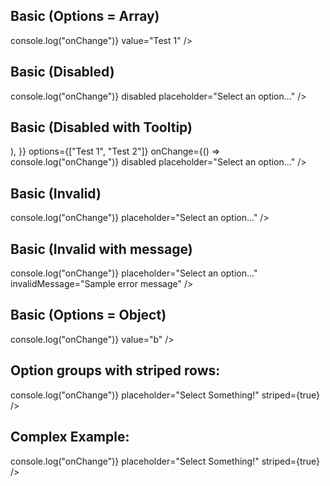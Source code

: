
<Meta title="Inputs/FlySearchSelectV2" component={FlySelect} />

## Basic (Options = Array)

<Canvas>
	<Story name="Options = Array">
		<div style={{ width: "90%", height: "125px" }}>
			<FlySelect
				inputHeight='s'
				options={["Test 1", "Test 2"]}
				onChange={() => console.log("onChange")}
				value="Test 1"
			/>
		</div>
	</Story>
</Canvas>

## Basic (Disabled)

<Canvas>
	<Story name="Disabled">
		<div style={{ width: "90%", height: "125px" }}>
			<FlySelect
				options={["Test 1", "Test 2"]}
				onChange={() => console.log("onChange")}
				disabled
				placeholder="Select an option..."
			/>
		</div>
	</Story>
</Canvas>

## Basic (Disabled with Tooltip)

<Canvas>
	<Story name="Disabled with tooltip">
		<div style={{ width: "90%", height: "125px" }}>
			<FlySelect
				container={{
					element: (
						<Tooltip
							content={"This combobox is disabled"}
							popperOffsetModifier={{ offset: [-55, 10] }}
							showDelay={300}
						/>
					),
				}}
				options={["Test 1", "Test 2"]}
				onChange={() => console.log("onChange")}
				disabled
				placeholder="Select an option..."
			/>
		</div>
	</Story>
</Canvas>

## Basic (Invalid)

<Canvas>
	<Story name="Invalid">
		<div style={{ width: "90%", height: "125px" }}>
			<FlySelect
				invalid
				options={["Test 1", "Test 2"]}
				onChange={() => console.log("onChange")}
				placeholder="Select an option..."
			/>
		</div>
	</Story>
</Canvas>

## Basic (Invalid with message)

<Canvas>
	<Story name="Invalid with message">
		<div style={{ width: "90%", height: "125px" }}>
			<FlySelect
				invalid
				options={["Test 1", "Test 2"]}
				onChange={() => console.log("onChange")}
				placeholder="Select an option..."
				invalidMessage="Sample error message"
			/>
		</div>
	</Story>
</Canvas>

## Basic (Options = Object)

<Canvas>
	<Story name="Options = Object">
		<div style={{ width: "90%", height: "125px" }}>
			<FlySelect
				options={{
					a: "Example A",
					b: "Example B",
				}}
				onChange={() => console.log("onChange")}
				value="b"
			/>
		</div>
	</Story>
</Canvas>

## Option groups with striped rows:

<Canvas>
	<Story name="Striped">
		<div style={{ width: "90%", height: "310px" }}>
			<FlySelect
				optionGroups={{
					active: {
						label: "Active Items",
					},
					inactive: {
						label: "Inactive Items",
					},
				}}
				options={{
					a: {
						label: "Item A",
						optionGroup: "active",
					},
					b: {
						disabled: true,
						label: "Item B",
						optionGroup: "inactive",
						secondaryText: "(deactivated)",
					},
					c: {
						label: "Item C",
						optionGroup: "active",
					},
					d: {
						label: "Item D",
						optionGroup: "active",
					},
					e: {
						label: "Item E",
						optionGroup: "active",
					},
				}}
				onChange={() => console.log("onChange")}
				placeholder="Select Something!"
				striped={true}
			/>
		</div>
	</Story>
</Canvas>

## Complex Example:

<Canvas>
	<Story name="Connect">
		<div style={{ width: "90%", height: "510px" }}>
			<FlySelect
				optionHeight='l'
				optionGroups={{
					active: {
						label: "Active Items",
					},
					inactive: {
						label: "Inactive Items",
					},
				}}
				options={{
					vi6tamon66: {
						label: 'EduardoTest',
						metadata: {
							meta: {
								account: {
									hostId: 'flywheel',
									accountId: 'adamperry',
								},
								remoteSite: {
									id: 'vi6tamon66',
									name: 'EduardoTest',
									description: null,
									default_domain: 'agreeable-paint.flywheelsites.com',
									primary_domain_url: 'agreeable-paint.flywheelsites.com',
									status: 'active',
									password: 'rustic-middle',
									autoupgrade: true,
									protected: true,
									errored_at: null,
									backed_up_at: '2022-06-14T02:20:44.596-05:00',
									created_at: '2022-01-14T09:27:26.675-06:00',
									updated_at: '2022-06-14T02:20:44.596-05:00',
									heartbeat_at: null,
									nightly_backup_at: null,
									site_path: '/org/local-by-flywheel/eduardotest',
									avatars: {
										large_url: '//app.getflywheel.com/assets/images/app/avatars/site-v2.svg',
										thumb_url: '//app.getflywheel.com/assets/images/app/avatars/site-v3.svg',
										table_url: '//app.getflywheel.com/assets/images/app/avatars/site-v2.svg',
										list_url: '//app.getflywheel.com/assets/images/app/avatars/site-v1.svg',
									},
									owner: {
										account_type: 'Organization',
										unique_hash: 'xeynkm5bgt',
										full_name: 'Local by Flywheel',
										initials: 'lo',
										username: 'local-by-flywheel',
										avatar_fallback_color: 'red',
										avatar: {
											large_url:
												'https://flywheel-app-production.s3.amazonaws.com/uploads/organization/6325/1616101334-3-0001-3884/anime_larry_large.png',
											medium_url:
												'https://flywheel-app-production.s3.amazonaws.com/uploads/organization/6325/1616101334-3-0001-3884/anime_larry_medium.png',
											mini_url:
												'https://flywheel-app-production.s3.amazonaws.com/uploads/organization/6325/1616101334-3-0001-3884/anime_larry_mini.png',
										},
									},
									creator: {
										account_type: 'User',
										first_name: 'Austin',
										last_name: 'Wendt',
										full_name: 'Austin Wendt',
										initials: 'aw',
										username: 'austinwendt',
										email: 'austin.wendt@wpengine.com',
										avatar_fallback_color: 'red',
										demos: {
											limit: 1,
											remaining: 1,
											time_limit: 14,
										},
										avatar: {
											large_url:
												'https://flywheel-app-production.s3.amazonaws.com/uploads/user/340058/1617730419-3-0005-3088/Screen_Shot_2018_12_03_at_4.56.54_PM_large.png',
											medium_url:
												'https://flywheel-app-production.s3.amazonaws.com/uploads/user/340058/1617730419-3-0005-3088/Screen_Shot_2018_12_03_at_4.56.54_PM_medium.png',
											mini_url:
												'https://flywheel-app-production.s3.amazonaws.com/uploads/user/340058/1617730419-3-0005-3088/Screen_Shot_2018_12_03_at_4.56.54_PM_mini.png',
										},
									},
									domains: [],
									can_push: true,
									subscription: {
										id: 'kemt8u16',
										name: "Local's sites",
										kind: 'bulk',
										status: 'paid',
										type: 'HostingSubscription',
										cancelled_at: null,
										expires_at: null,
										created_at: '2019-08-19T14:10:54.886-05:00',
										updated_at: '2022-01-14T09:27:27.294-06:00',
										bulk: true,
										demo: false,
										plan_full: false,
										site_count: 4,
										site_max: 10,
										owner: {
											account_type: 'Organization',
											unique_hash: 'xeynkm5bgt',
											full_name: 'Local by Flywheel',
											initials: 'lo',
											username: 'local-by-flywheel',
											avatar_fallback_color: 'red',
											avatar: {
												large_url:
													'https://flywheel-app-production.s3.amazonaws.com/uploads/organization/6325/1616101334-3-0001-3884/anime_larry_large.png',
												medium_url:
													'https://flywheel-app-production.s3.amazonaws.com/uploads/organization/6325/1616101334-3-0001-3884/anime_larry_medium.png',
												mini_url:
													'https://flywheel-app-production.s3.amazonaws.com/uploads/organization/6325/1616101334-3-0001-3884/anime_larry_mini.png',
											},
										},
									},
									server: {
										php_version: '7.4',
										chef_version_id: null,
									},
									maintenance_mode: false,
									staging_enabled: false,
									can_enable_staging: true,
									wordpress: {
										version: '6.0',
										db_prefix: 'wp_2lq2joeru2_',
										multisite: false,
										multisite_subdomains: false,
										multisite_path: null,
										multisite_site_id: null,
										multisite_blog_id: null,
									},
								},
							},
							hostName: 'Flywheel',
						},
						icon: {
							key: null,
							ref: null,
							props: {
								style: {
									height: 'auto',
								},
							},
							_owner: null,
							_store: {},
						},
						optionGroup: 'connected',
						disabled: true,
						secondaryText: 'EduardoTest',
					},
					f9tl99u20j: {
						label: 'gameovertest',
						metadata: {
							meta: {
								account: {
									hostId: 'flywheel',
									accountId: 'adamperry',
								},
								remoteSite: {
									id: 'f9tl99u20j',
									name: 'gameovertest',
									description: null,
									default_domain: 'gameovertest.flywheelsites.com',
									primary_domain_url: 'gameovertest.flywheelsites.com',
									status: 'active',
									password: 'first-sea',
									autoupgrade: true,
									protected: true,
									errored_at: null,
									backed_up_at: '2022-06-13T23:25:14.153-05:00',
									created_at: '2020-02-04T13:16:02.432-06:00',
									updated_at: '2022-06-13T23:25:14.153-05:00',
									heartbeat_at: null,
									nightly_backup_at: null,
									site_path: '/org/wpe-mothership/gameovertest',
									avatars: {
										large_url: '//app.getflywheel.com/assets/images/app/avatars/site-v2.svg',
										thumb_url: '//app.getflywheel.com/assets/images/app/avatars/site-v2.svg',
										table_url: '//app.getflywheel.com/assets/images/app/avatars/site-v1.svg',
										list_url: '//app.getflywheel.com/assets/images/app/avatars/site-v1.svg',
									},
									owner: {
										account_type: 'Organization',
										unique_hash: 'yevp4k3bv9',
										full_name: 'WPE Mothership',
										initials: 'wp',
										username: 'wpe-mothership',
										avatar_fallback_color: 'purple',
										avatar: {
											large_url:
												'https://flywheel-app-production.s3.amazonaws.com/uploads/organization/7712/1580752496-4-0001-7093/_Users_benjamin_Desktop_aliens.html_large.png',
											medium_url:
												'https://flywheel-app-production.s3.amazonaws.com/uploads/organization/7712/1580752496-4-0001-7093/_Users_benjamin_Desktop_aliens.html_medium.png',
											mini_url:
												'https://flywheel-app-production.s3.amazonaws.com/uploads/organization/7712/1580752496-4-0001-7093/_Users_benjamin_Desktop_aliens.html_mini.png',
										},
									},
									creator: {
										account_type: 'User',
										first_name: 'Thomas',
										last_name: 'Kelley',
										full_name: 'Thomas Kelley',
										initials: 'tk',
										username: 'tkelley77',
										email: 'tom.kelley@wpengine.com',
										avatar_fallback_color: 'pink',
										demos: {
											limit: 1,
											remaining: 1,
											time_limit: 14,
										},
										avatar: {
											large_url: '//app.getflywheel.com/assets/images/app/avatars/user-spacer.png',
											medium_url: '//app.getflywheel.com/assets/images/app/avatars/user-spacer.png',
											mini_url: '//app.getflywheel.com/assets/images/app/avatars/user-spacer.png',
										},
									},
									domains: [],
									can_push: true,
									subscription: {
										id: '47ey4yj7',
										name: 'WPE Bulk Plan Sandbox',
										kind: 'bulk',
										status: 'paid',
										type: 'HostingSubscription',
										cancelled_at: null,
										expires_at: null,
										created_at: '2020-02-03T12:19:36.750-06:00',
										updated_at: '2022-02-03T03:25:39.389-06:00',
										bulk: true,
										demo: false,
										plan_full: false,
										site_count: 4,
										site_max: 10,
										owner: {
											account_type: 'Organization',
											unique_hash: 'yevp4k3bv9',
											full_name: 'WPE Mothership',
											initials: 'wp',
											username: 'wpe-mothership',
											avatar_fallback_color: 'purple',
											avatar: {
												large_url:
													'https://flywheel-app-production.s3.amazonaws.com/uploads/organization/7712/1580752496-4-0001-7093/_Users_benjamin_Desktop_aliens.html_large.png',
												medium_url:
													'https://flywheel-app-production.s3.amazonaws.com/uploads/organization/7712/1580752496-4-0001-7093/_Users_benjamin_Desktop_aliens.html_medium.png',
												mini_url:
													'https://flywheel-app-production.s3.amazonaws.com/uploads/organization/7712/1580752496-4-0001-7093/_Users_benjamin_Desktop_aliens.html_mini.png',
											},
										},
									},
									server: {
										php_version: '7.4',
										chef_version_id: null,
									},
									maintenance_mode: false,
									staging_enabled: false,
									can_enable_staging: true,
									wordpress: {
										version: '5.9.3',
										db_prefix: 'wp_x929k1ii0s_',
										multisite: false,
										multisite_subdomains: false,
										multisite_path: null,
										multisite_site_id: null,
										multisite_blog_id: null,
									},
								},
							},
							hostName: 'Flywheel',
						},
						icon: 'https://app.getflywheel.com/assets/images/app/avatars/site-v2.svg',
						optionGroup: undefined,
						disabled: false,
					},
					xvvkshuge5: {
						label: 'Hot Thoughts',
						metadata: {
							meta: {
								account: {
									hostId: 'flywheel',
									accountId: 'adamperry',
								},
								remoteSite: {
									id: 'xvvkshuge5',
									name: 'Hot Thoughts',
									description: null,
									default_domain: 'localdocs.flywheelsites.com',
									primary_domain_url: 'ht.localforwp.com',
									status: 'active',
									password: 'square-discussion',
									autoupgrade: true,
									protected: false,
									errored_at: null,
									backed_up_at: '2022-06-13T22:51:00.284-05:00',
									created_at: '2019-08-19T14:11:21.651-05:00',
									updated_at: '2022-06-13T22:51:00.284-05:00',
									heartbeat_at: null,
									nightly_backup_at: null,
									site_path: '/org/local-by-flywheel/hot-thoughts',
									avatars: {
										large_url: '//app.getflywheel.com/assets/images/app/avatars/site-v3.svg',
										thumb_url: '//app.getflywheel.com/assets/images/app/avatars/site-v2.svg',
										table_url: '//app.getflywheel.com/assets/images/app/avatars/site-v2.svg',
										list_url: '//app.getflywheel.com/assets/images/app/avatars/site-v1.svg',
									},
									owner: {
										account_type: 'Organization',
										unique_hash: 'xeynkm5bgt',
										full_name: 'Local by Flywheel',
										initials: 'lo',
										username: 'local-by-flywheel',
										avatar_fallback_color: 'red',
										avatar: {
											large_url:
												'https://flywheel-app-production.s3.amazonaws.com/uploads/organization/6325/1616101334-3-0001-3884/anime_larry_large.png',
											medium_url:
												'https://flywheel-app-production.s3.amazonaws.com/uploads/organization/6325/1616101334-3-0001-3884/anime_larry_medium.png',
											mini_url:
												'https://flywheel-app-production.s3.amazonaws.com/uploads/organization/6325/1616101334-3-0001-3884/anime_larry_mini.png',
										},
									},
									creator: {
										account_type: 'User',
										first_name: 'Jack',
										last_name: 'Sellwood',
										full_name: 'Jack Sellwood',
										initials: 'js',
										username: 'flyjack',
										email: 'jack.sellwood@getflywheel.com',
										avatar_fallback_color: 'pink',
										demos: {
											limit: 2,
											remaining: 2,
											time_limit: 14,
										},
										avatar: {
											large_url:
												'https://flywheel-app-production.s3.amazonaws.com/uploads/user/131436/1548879918-4-0003-9502/Wedge_Tech_0021_large.jpg',
											medium_url:
												'https://flywheel-app-production.s3.amazonaws.com/uploads/user/131436/1548879918-4-0003-9502/Wedge_Tech_0021_medium.jpg',
											mini_url:
												'https://flywheel-app-production.s3.amazonaws.com/uploads/user/131436/1548879918-4-0003-9502/Wedge_Tech_0021_mini.jpg',
										},
									},
									domains: [
										{
											url: 'ht.localforwp.com',
											primary: true,
											secondary: false,
											updated_at: '2022-06-07T14:52:13.137-05:00',
											created_at: '2019-08-22T13:35:23.812-05:00',
										},
									],
									can_push: true,
									subscription: {
										id: 'kemt8u16',
										name: "Local's sites",
										kind: 'bulk',
										status: 'paid',
										type: 'HostingSubscription',
										cancelled_at: null,
										expires_at: null,
										created_at: '2019-08-19T14:10:54.886-05:00',
										updated_at: '2022-01-14T09:27:27.294-06:00',
										bulk: true,
										demo: false,
										plan_full: false,
										site_count: 4,
										site_max: 10,
										owner: {
											account_type: 'Organization',
											unique_hash: 'xeynkm5bgt',
											full_name: 'Local by Flywheel',
											initials: 'lo',
											username: 'local-by-flywheel',
											avatar_fallback_color: 'red',
											avatar: {
												large_url:
													'https://flywheel-app-production.s3.amazonaws.com/uploads/organization/6325/1616101334-3-0001-3884/anime_larry_large.png',
												medium_url:
													'https://flywheel-app-production.s3.amazonaws.com/uploads/organization/6325/1616101334-3-0001-3884/anime_larry_medium.png',
												mini_url:
													'https://flywheel-app-production.s3.amazonaws.com/uploads/organization/6325/1616101334-3-0001-3884/anime_larry_mini.png',
											},
										},
									},
									server: {
										php_version: '7.4',
										chef_version_id: null,
									},
									maintenance_mode: false,
									staging_enabled: true,
									can_enable_staging: true,
									wordpress: {
										version: '5.9.3',
										db_prefix: 'wp_5ejlbm2svk_',
										multisite: false,
										multisite_subdomains: false,
										multisite_path: null,
										multisite_site_id: null,
										multisite_blog_id: null,
									},
								},
							},
							hostName: 'Flywheel',
						},
						icon: 'https://app.getflywheel.com/assets/images/app/avatars/site-v3.svg',
						optionGroup: undefined,
						disabled: false,
					},
					eb4048qhg3: {
						label: "Let's Learn Local",
						metadata: {
							meta: {
								account: {
									hostId: 'flywheel',
									accountId: 'adamperry',
								},
								remoteSite: {
									id: 'eb4048qhg3',
									name: "Let's Learn Local",
									description: null,
									default_domain: 'agreeable-frogs.flywheelsites.com',
									primary_domain_url: 'agreeable-frogs.flywheelsites.com',
									status: 'active',
									password: 'wholesale-smell',
									autoupgrade: true,
									protected: true,
									errored_at: null,
									backed_up_at: '2022-06-14T03:00:17.923-05:00',
									created_at: '2022-01-19T11:30:10.399-06:00',
									updated_at: '2022-06-14T03:00:17.923-05:00',
									heartbeat_at: null,
									nightly_backup_at: null,
									site_path: '/org/local-by-flywheel/let-s-learn-local-1',
									avatars: {
										large_url: '//app.getflywheel.com/assets/images/app/avatars/site-v2.svg',
										thumb_url: '//app.getflywheel.com/assets/images/app/avatars/site-v3.svg',
										table_url: '//app.getflywheel.com/assets/images/app/avatars/site-v1.svg',
										list_url: '//app.getflywheel.com/assets/images/app/avatars/site-v3.svg',
									},
									owner: {
										account_type: 'Organization',
										unique_hash: 'xeynkm5bgt',
										full_name: 'Local by Flywheel',
										initials: 'lo',
										username: 'local-by-flywheel',
										avatar_fallback_color: 'red',
										avatar: {
											large_url:
												'https://flywheel-app-production.s3.amazonaws.com/uploads/organization/6325/1616101334-3-0001-3884/anime_larry_large.png',
											medium_url:
												'https://flywheel-app-production.s3.amazonaws.com/uploads/organization/6325/1616101334-3-0001-3884/anime_larry_medium.png',
											mini_url:
												'https://flywheel-app-production.s3.amazonaws.com/uploads/organization/6325/1616101334-3-0001-3884/anime_larry_mini.png',
										},
									},
									creator: {
										account_type: 'User',
										first_name: 'Benjamin',
										last_name: 'Turner',
										full_name: 'Benjamin Turner',
										initials: 'bt',
										username: 'benturner',
										email: 'ben.turner@getflywheel.com',
										avatar_fallback_color: 'yellow',
										demos: {
											limit: 10,
											remaining: 10,
											time_limit: 7,
										},
										avatar: {
											large_url:
												'https://secure.gravatar.com/avatar/08c3b91b5ed12ed56b2d64cee8c3105e?rating=pg&size=126&default=blank',
											medium_url:
												'https://secure.gravatar.com/avatar/08c3b91b5ed12ed56b2d64cee8c3105e?rating=pg&size=60&default=blank',
											mini_url:
												'https://secure.gravatar.com/avatar/08c3b91b5ed12ed56b2d64cee8c3105e?rating=pg&size=35&default=blank',
										},
									},
									domains: [],
									can_push: true,
									subscription: {
										id: 'pqxortrl',
										name: 'Local on FCP',
										kind: 'single',
										status: 'paid',
										type: 'HostingSubscription',
										cancelled_at: null,
										expires_at: null,
										created_at: '2019-07-09T16:40:31.161-05:00',
										updated_at: '2022-01-19T11:30:11.138-06:00',
										bulk: false,
										demo: false,
										plan_full: true,
										site_count: 1,
										site_max: 1,
										owner: {
											account_type: 'Organization',
											unique_hash: 'xeynkm5bgt',
											full_name: 'Local by Flywheel',
											initials: 'lo',
											username: 'local-by-flywheel',
											avatar_fallback_color: 'red',
											avatar: {
												large_url:
													'https://flywheel-app-production.s3.amazonaws.com/uploads/organization/6325/1616101334-3-0001-3884/anime_larry_large.png',
												medium_url:
													'https://flywheel-app-production.s3.amazonaws.com/uploads/organization/6325/1616101334-3-0001-3884/anime_larry_medium.png',
												mini_url:
													'https://flywheel-app-production.s3.amazonaws.com/uploads/organization/6325/1616101334-3-0001-3884/anime_larry_mini.png',
											},
										},
									},
									server: {
										php_version: '7.4',
										chef_version_id: null,
									},
									maintenance_mode: false,
									staging_enabled: false,
									can_enable_staging: true,
									wordpress: {
										version: '5.9.3',
										db_prefix: 'wp_u9xrucha89_',
										multisite: false,
										multisite_subdomains: false,
										multisite_path: null,
										multisite_site_id: null,
										multisite_blog_id: null,
									},
								},
							},
							hostName: 'Flywheel',
						},
						icon: 'https://app.getflywheel.com/assets/images/app/avatars/site-v2.svg',
						optionGroup: undefined,
						disabled: false,
					},
					xljat07he5: {
						label: 'Local by WPE',
						metadata: {
							meta: {
								account: {
									hostId: 'flywheel',
									accountId: 'adamperry',
								},
								remoteSite: {
									id: 'xljat07he5',
									name: 'Local by WPE',
									description: null,
									default_domain: 'holistic-meadow.flywheelsites.com',
									primary_domain_url: 'localwp.com',
									status: 'active',
									password: 'unwritten-country',
									autoupgrade: true,
									protected: false,
									errored_at: null,
									backed_up_at: '2022-06-14T02:38:32.819-05:00',
									created_at: '2021-08-13T15:45:26.448-05:00',
									updated_at: '2022-06-14T02:38:32.819-05:00',
									heartbeat_at: null,
									nightly_backup_at: null,
									site_path: '/org/team-flywheel/local-by-wpe',
									avatars: {
										large_url: '//app.getflywheel.com/assets/images/app/avatars/site-v1.svg',
										thumb_url: '//app.getflywheel.com/assets/images/app/avatars/site-v2.svg',
										table_url: '//app.getflywheel.com/assets/images/app/avatars/site-v1.svg',
										list_url: '//app.getflywheel.com/assets/images/app/avatars/site-v2.svg',
									},
									owner: {
										account_type: 'Organization',
										unique_hash: 'pc3dxp0quu',
										full_name: 'Team Flywheel',
										initials: 'te',
										username: 'team-flywheel',
										avatar_fallback_color: 'pink',
										avatar: {
											large_url:
												'https://flywheel-app-production.s3.amazonaws.com/uploads/organization/197/1579883017-4-0001-0746/flywheel_logo_mark_blue_large.jpg',
											medium_url:
												'https://flywheel-app-production.s3.amazonaws.com/uploads/organization/197/1579883017-4-0001-0746/flywheel_logo_mark_blue_medium.jpg',
											mini_url:
												'https://flywheel-app-production.s3.amazonaws.com/uploads/organization/197/1579883017-4-0001-0746/flywheel_logo_mark_blue_mini.jpg',
										},
									},
									creator: {
										account_type: 'User',
										first_name: 'Tyler',
										last_name: 'Stokes',
										full_name: 'Tyler Stokes',
										initials: 'ts',
										username: 'tstokes',
										email: 'tyler.stokes@getflywheel.com',
										avatar_fallback_color: 'red',
										demos: {
											limit: 50,
											remaining: 50,
											time_limit: 30,
										},
										avatar: {
											large_url:
												'https://flywheel-app-production.s3.amazonaws.com/uploads/user/103782/1531927615-4-0002-8025/About_Page_Tyler_Stokes_5853_large.jpg',
											medium_url:
												'https://flywheel-app-production.s3.amazonaws.com/uploads/user/103782/1531927615-4-0002-8025/About_Page_Tyler_Stokes_5853_medium.jpg',
											mini_url:
												'https://flywheel-app-production.s3.amazonaws.com/uploads/user/103782/1531927615-4-0002-8025/About_Page_Tyler_Stokes_5853_mini.jpg',
										},
									},
									domains: [
										{
											url: 'localbyflywheel.com',
											primary: false,
											secondary: false,
											updated_at: '2022-06-11T22:22:18.338-05:00',
											created_at: '2021-08-27T11:46:57.086-05:00',
										},
										{
											url: 'local.getflywheel.com',
											primary: false,
											secondary: false,
											updated_at: '2022-06-11T22:22:18.376-05:00',
											created_at: '2021-08-27T11:47:39.863-05:00',
										},
										{
											url: 'locallaboratory.io',
											primary: false,
											secondary: false,
											updated_at: '2022-06-11T22:22:18.561-05:00',
											created_at: '2021-08-27T11:48:14.098-05:00',
										},
										{
											url: 'localwp.com',
											primary: true,
											secondary: false,
											updated_at: '2022-06-11T22:22:18.421-05:00',
											created_at: '2021-08-27T11:49:47.984-05:00',
										},
										{
											url: 'pressmatic.io',
											primary: false,
											secondary: false,
											updated_at: '2022-06-11T22:22:18.430-05:00',
											created_at: '2021-08-27T11:49:15.031-05:00',
										},
										{
											url: 'www.localbyflywheel.com',
											primary: false,
											secondary: false,
											updated_at: '2022-06-11T22:22:18.557-05:00',
											created_at: '2021-08-27T11:47:06.588-05:00',
										},
										{
											url: 'www.locallaboratory.io',
											primary: false,
											secondary: false,
											updated_at: '2022-06-11T22:22:18.470-05:00',
											created_at: '2021-08-27T11:48:23.534-05:00',
										},
										{
											url: 'www.localwp.com',
											primary: false,
											secondary: false,
											updated_at: '2022-06-11T22:22:18.504-05:00',
											created_at: '2021-08-27T11:49:56.822-05:00',
										},
										{
											url: 'www.pressmatic.io',
											primary: false,
											secondary: false,
											updated_at: '2022-06-11T22:22:18.386-05:00',
											created_at: '2021-08-27T11:49:32.333-05:00',
										},
									],
									can_push: true,
									subscription: {
										id: 'jjys8k42',
										name: 'Test LocalWP',
										kind: 'single',
										status: 'paid',
										type: 'HostingSubscription',
										cancelled_at: null,
										expires_at: null,
										created_at: '2021-08-13T15:45:26.541-05:00',
										updated_at: '2021-08-16T10:05:31.793-05:00',
										bulk: false,
										demo: false,
										plan_full: true,
										site_count: 1,
										site_max: 1,
										owner: {
											account_type: 'Organization',
											unique_hash: 'pc3dxp0quu',
											full_name: 'Team Flywheel',
											initials: 'te',
											username: 'team-flywheel',
											avatar_fallback_color: 'pink',
											avatar: {
												large_url:
													'https://flywheel-app-production.s3.amazonaws.com/uploads/organization/197/1579883017-4-0001-0746/flywheel_logo_mark_blue_large.jpg',
												medium_url:
													'https://flywheel-app-production.s3.amazonaws.com/uploads/organization/197/1579883017-4-0001-0746/flywheel_logo_mark_blue_medium.jpg',
												mini_url:
													'https://flywheel-app-production.s3.amazonaws.com/uploads/organization/197/1579883017-4-0001-0746/flywheel_logo_mark_blue_mini.jpg',
											},
										},
									},
									server: {
										php_version: '7.4',
										chef_version_id: null,
									},
									maintenance_mode: false,
									staging_enabled: true,
									can_enable_staging: true,
									wordpress: {
										version: '5.9.3',
										db_prefix: 'wp_',
										multisite: false,
										multisite_subdomains: false,
										multisite_path: null,
										multisite_site_id: null,
										multisite_blog_id: null,
									},
								},
							},
							hostName: 'Flywheel',
						},
						icon: 'https://app.getflywheel.com/assets/images/app/avatars/site-v1.svg',
						optionGroup: undefined,
						disabled: false,
					},
					'9tk3oojmil': {
						label: 'Product Roadmaps',
						metadata: {
							meta: {
								account: {
									hostId: 'flywheel',
									accountId: 'adamperry',
								},
								remoteSite: {
									id: '9tk3oojmil',
									name: 'Product Roadmaps',
									description: null,
									default_domain: 'alluring-racket.flywheelsites.com',
									primary_domain_url: 'flyshipit.com',
									status: 'active',
									password: 'famous-switch',
									autoupgrade: true,
									protected: false,
									errored_at: null,
									backed_up_at: '2022-06-13T21:41:30.002-05:00',
									created_at: '2019-12-03T16:46:42.847-06:00',
									updated_at: '2022-06-13T21:41:30.002-05:00',
									heartbeat_at: null,
									nightly_backup_at: null,
									site_path: '/org/local-by-flywheel/product-roadmaps',
									avatars: {
										large_url: '//app.getflywheel.com/assets/images/app/avatars/site-v1.svg',
										thumb_url: '//app.getflywheel.com/assets/images/app/avatars/site-v2.svg',
										table_url: '//app.getflywheel.com/assets/images/app/avatars/site-v3.svg',
										list_url: '//app.getflywheel.com/assets/images/app/avatars/site-v3.svg',
									},
									owner: {
										account_type: 'Organization',
										unique_hash: 'xeynkm5bgt',
										full_name: 'Local by Flywheel',
										initials: 'lo',
										username: 'local-by-flywheel',
										avatar_fallback_color: 'red',
										avatar: {
											large_url:
												'https://flywheel-app-production.s3.amazonaws.com/uploads/organization/6325/1616101334-3-0001-3884/anime_larry_large.png',
											medium_url:
												'https://flywheel-app-production.s3.amazonaws.com/uploads/organization/6325/1616101334-3-0001-3884/anime_larry_medium.png',
											mini_url:
												'https://flywheel-app-production.s3.amazonaws.com/uploads/organization/6325/1616101334-3-0001-3884/anime_larry_mini.png',
										},
									},
									creator: {
										account_type: 'User',
										first_name: 'Jack',
										last_name: 'Sellwood',
										full_name: 'Jack Sellwood',
										initials: 'js',
										username: 'flyjack',
										email: 'jack.sellwood@getflywheel.com',
										avatar_fallback_color: 'pink',
										demos: {
											limit: 2,
											remaining: 2,
											time_limit: 14,
										},
										avatar: {
											large_url:
												'https://flywheel-app-production.s3.amazonaws.com/uploads/user/131436/1548879918-4-0003-9502/Wedge_Tech_0021_large.jpg',
											medium_url:
												'https://flywheel-app-production.s3.amazonaws.com/uploads/user/131436/1548879918-4-0003-9502/Wedge_Tech_0021_medium.jpg',
											mini_url:
												'https://flywheel-app-production.s3.amazonaws.com/uploads/user/131436/1548879918-4-0003-9502/Wedge_Tech_0021_mini.jpg',
										},
									},
									domains: [
										{
											url: 'flyshipit.com',
											primary: true,
											secondary: false,
											updated_at: '2021-12-15T09:50:18.991-06:00',
											created_at: '2020-01-20T20:00:41.033-06:00',
										},
										{
											url: 'www.flyshipit.com',
											primary: false,
											secondary: false,
											updated_at: '2021-12-15T09:50:19.125-06:00',
											created_at: '2020-01-20T20:00:41.062-06:00',
										},
									],
									can_push: true,
									subscription: {
										id: 'kemt8u16',
										name: "Local's sites",
										kind: 'bulk',
										status: 'paid',
										type: 'HostingSubscription',
										cancelled_at: null,
										expires_at: null,
										created_at: '2019-08-19T14:10:54.886-05:00',
										updated_at: '2022-01-14T09:27:27.294-06:00',
										bulk: true,
										demo: false,
										plan_full: false,
										site_count: 4,
										site_max: 10,
										owner: {
											account_type: 'Organization',
											unique_hash: 'xeynkm5bgt',
											full_name: 'Local by Flywheel',
											initials: 'lo',
											username: 'local-by-flywheel',
											avatar_fallback_color: 'red',
											avatar: {
												large_url:
													'https://flywheel-app-production.s3.amazonaws.com/uploads/organization/6325/1616101334-3-0001-3884/anime_larry_large.png',
												medium_url:
													'https://flywheel-app-production.s3.amazonaws.com/uploads/organization/6325/1616101334-3-0001-3884/anime_larry_medium.png',
												mini_url:
													'https://flywheel-app-production.s3.amazonaws.com/uploads/organization/6325/1616101334-3-0001-3884/anime_larry_mini.png',
											},
										},
									},
									server: {
										php_version: '7.4',
										chef_version_id: null,
									},
									maintenance_mode: false,
									staging_enabled: false,
									can_enable_staging: true,
									wordpress: {
										version: '5.9.3',
										db_prefix: 'wp_8uamv6ukll_',
										multisite: false,
										multisite_subdomains: false,
										multisite_path: null,
										multisite_site_id: null,
										multisite_blog_id: null,
									},
								},
							},
							hostName: 'Flywheel',
						},
						icon: 'https://app.getflywheel.com/assets/images/app/avatars/site-v1.svg',
						optionGroup: undefined,
						disabled: false,
					},
					'47b1364yva': {
						label: 'Spacemind 5000',
						metadata: {
							meta: {
								account: {
									hostId: 'flywheel',
									accountId: 'adamperry',
								},
								remoteSite: {
									id: '47b1364yva',
									name: 'Spacemind 5000',
									description: null,
									default_domain: 'elite-band.flywheelsites.com',
									primary_domain_url: 'elite-band.flywheelsites.com',
									status: 'active',
									password: 'joyful-pigeon',
									autoupgrade: true,
									protected: true,
									errored_at: null,
									backed_up_at: '2022-06-14T02:37:56.468-05:00',
									created_at: '2022-01-26T12:18:27.572-06:00',
									updated_at: '2022-06-14T02:37:56.468-05:00',
									heartbeat_at: null,
									nightly_backup_at: null,
									site_path: '/org/wpe-mothership/spacemind-5000',
									avatars: {
										large_url:
											'https://flywheel-app-production.s3.amazonaws.com/uploads/site/657948/1643221998-57-0001-1961/expanded_brain_large.jpeg',
										thumb_url:
											'https://flywheel-app-production.s3.amazonaws.com/uploads/site/657948/1643221998-57-0001-1961/expanded_brain_thumb.jpeg',
										table_url:
											'https://flywheel-app-production.s3.amazonaws.com/uploads/site/657948/1643221998-57-0001-1961/expanded_brain_table.jpeg',
										list_url:
											'https://flywheel-app-production.s3.amazonaws.com/uploads/site/657948/1643221998-57-0001-1961/expanded_brain_list.jpeg',
									},
									owner: {
										account_type: 'Organization',
										unique_hash: 'yevp4k3bv9',
										full_name: 'WPE Mothership',
										initials: 'wp',
										username: 'wpe-mothership',
										avatar_fallback_color: 'purple',
										avatar: {
											large_url:
												'https://flywheel-app-production.s3.amazonaws.com/uploads/organization/7712/1580752496-4-0001-7093/_Users_benjamin_Desktop_aliens.html_large.png',
											medium_url:
												'https://flywheel-app-production.s3.amazonaws.com/uploads/organization/7712/1580752496-4-0001-7093/_Users_benjamin_Desktop_aliens.html_medium.png',
											mini_url:
												'https://flywheel-app-production.s3.amazonaws.com/uploads/organization/7712/1580752496-4-0001-7093/_Users_benjamin_Desktop_aliens.html_mini.png',
										},
									},
									creator: {
										account_type: 'User',
										first_name: 'Benjamin',
										last_name: 'Turner',
										full_name: 'Benjamin Turner',
										initials: 'bt',
										username: 'benturner',
										email: 'ben.turner@getflywheel.com',
										avatar_fallback_color: 'yellow',
										demos: {
											limit: 10,
											remaining: 10,
											time_limit: 7,
										},
										avatar: {
											large_url:
												'https://secure.gravatar.com/avatar/08c3b91b5ed12ed56b2d64cee8c3105e?rating=pg&size=126&default=blank',
											medium_url:
												'https://secure.gravatar.com/avatar/08c3b91b5ed12ed56b2d64cee8c3105e?rating=pg&size=60&default=blank',
											mini_url:
												'https://secure.gravatar.com/avatar/08c3b91b5ed12ed56b2d64cee8c3105e?rating=pg&size=35&default=blank',
										},
									},
									domains: [],
									can_push: true,
									subscription: {
										id: '47ey4yj7',
										name: 'WPE Bulk Plan Sandbox',
										kind: 'bulk',
										status: 'paid',
										type: 'HostingSubscription',
										cancelled_at: null,
										expires_at: null,
										created_at: '2020-02-03T12:19:36.750-06:00',
										updated_at: '2022-02-03T03:25:39.389-06:00',
										bulk: true,
										demo: false,
										plan_full: false,
										site_count: 4,
										site_max: 10,
										owner: {
											account_type: 'Organization',
											unique_hash: 'yevp4k3bv9',
											full_name: 'WPE Mothership',
											initials: 'wp',
											username: 'wpe-mothership',
											avatar_fallback_color: 'purple',
											avatar: {
												large_url:
													'https://flywheel-app-production.s3.amazonaws.com/uploads/organization/7712/1580752496-4-0001-7093/_Users_benjamin_Desktop_aliens.html_large.png',
												medium_url:
													'https://flywheel-app-production.s3.amazonaws.com/uploads/organization/7712/1580752496-4-0001-7093/_Users_benjamin_Desktop_aliens.html_medium.png',
												mini_url:
													'https://flywheel-app-production.s3.amazonaws.com/uploads/organization/7712/1580752496-4-0001-7093/_Users_benjamin_Desktop_aliens.html_mini.png',
											},
										},
									},
									server: {
										php_version: '7.4',
										chef_version_id: null,
									},
									maintenance_mode: false,
									staging_enabled: false,
									can_enable_staging: true,
									wordpress: {
										version: '5.9.3',
										db_prefix: 'wp_5akxbcy89o_',
										multisite: false,
										multisite_subdomains: false,
										multisite_path: null,
										multisite_site_id: null,
										multisite_blog_id: null,
									},
								},
							},
							hostName: 'Flywheel',
						},
						icon: 'https:flywheel-app-production.s3.amazonaws.com/uploads/site/657948/1643221998-57-0001-1961/expanded_brain_large.jpeg',
						optionGroup: undefined,
						disabled: false,
					},
					'8eht8gi4t8': {
						label: 'Star Map',
						metadata: {
							meta: {
								account: {
									hostId: 'flywheel',
									accountId: 'adamperry',
								},
								remoteSite: {
									id: '8eht8gi4t8',
									name: 'Star Map',
									description: null,
									default_domain: 'seemly-branch.flywheelsites.com',
									primary_domain_url: 'seemly-branch.flywheelsites.com',
									status: 'active',
									password: 'typical-fiction',
									autoupgrade: true,
									protected: true,
									errored_at: null,
									backed_up_at: '2022-06-13T23:24:37.853-05:00',
									created_at: '2020-02-03T12:49:33.071-06:00',
									updated_at: '2022-06-13T23:24:37.853-05:00',
									heartbeat_at: null,
									nightly_backup_at: null,
									site_path: '/org/wpe-mothership/star-map',
									avatars: {
										large_url: '//app.getflywheel.com/assets/images/app/avatars/site-v2.svg',
										thumb_url: '//app.getflywheel.com/assets/images/app/avatars/site-v3.svg',
										table_url: '//app.getflywheel.com/assets/images/app/avatars/site-v2.svg',
										list_url: '//app.getflywheel.com/assets/images/app/avatars/site-v3.svg',
									},
									owner: {
										account_type: 'Organization',
										unique_hash: 'yevp4k3bv9',
										full_name: 'WPE Mothership',
										initials: 'wp',
										username: 'wpe-mothership',
										avatar_fallback_color: 'purple',
										avatar: {
											large_url:
												'https://flywheel-app-production.s3.amazonaws.com/uploads/organization/7712/1580752496-4-0001-7093/_Users_benjamin_Desktop_aliens.html_large.png',
											medium_url:
												'https://flywheel-app-production.s3.amazonaws.com/uploads/organization/7712/1580752496-4-0001-7093/_Users_benjamin_Desktop_aliens.html_medium.png',
											mini_url:
												'https://flywheel-app-production.s3.amazonaws.com/uploads/organization/7712/1580752496-4-0001-7093/_Users_benjamin_Desktop_aliens.html_mini.png',
										},
									},
									creator: {
										account_type: 'User',
										first_name: 'Benjamin',
										last_name: 'Turner',
										full_name: 'Benjamin Turner',
										initials: 'bt',
										username: 'benturner',
										email: 'ben.turner@getflywheel.com',
										avatar_fallback_color: 'yellow',
										demos: {
											limit: 10,
											remaining: 10,
											time_limit: 7,
										},
										avatar: {
											large_url:
												'https://secure.gravatar.com/avatar/08c3b91b5ed12ed56b2d64cee8c3105e?rating=pg&size=126&default=blank',
											medium_url:
												'https://secure.gravatar.com/avatar/08c3b91b5ed12ed56b2d64cee8c3105e?rating=pg&size=60&default=blank',
											mini_url:
												'https://secure.gravatar.com/avatar/08c3b91b5ed12ed56b2d64cee8c3105e?rating=pg&size=35&default=blank',
										},
									},
									domains: [],
									can_push: true,
									subscription: {
										id: '47ey4yj7',
										name: 'WPE Bulk Plan Sandbox',
										kind: 'bulk',
										status: 'paid',
										type: 'HostingSubscription',
										cancelled_at: null,
										expires_at: null,
										created_at: '2020-02-03T12:19:36.750-06:00',
										updated_at: '2022-02-03T03:25:39.389-06:00',
										bulk: true,
										demo: false,
										plan_full: false,
										site_count: 4,
										site_max: 10,
										owner: {
											account_type: 'Organization',
											unique_hash: 'yevp4k3bv9',
											full_name: 'WPE Mothership',
											initials: 'wp',
											username: 'wpe-mothership',
											avatar_fallback_color: 'purple',
											avatar: {
												large_url:
													'https://flywheel-app-production.s3.amazonaws.com/uploads/organization/7712/1580752496-4-0001-7093/_Users_benjamin_Desktop_aliens.html_large.png',
												medium_url:
													'https://flywheel-app-production.s3.amazonaws.com/uploads/organization/7712/1580752496-4-0001-7093/_Users_benjamin_Desktop_aliens.html_medium.png',
												mini_url:
													'https://flywheel-app-production.s3.amazonaws.com/uploads/organization/7712/1580752496-4-0001-7093/_Users_benjamin_Desktop_aliens.html_mini.png',
											},
										},
									},
									server: {
										php_version: '7.4',
										chef_version_id: null,
									},
									maintenance_mode: false,
									staging_enabled: false,
									can_enable_staging: true,
									wordpress: {
										version: '5.9.3',
										db_prefix: 'wp_ag2f7l9w97_',
										multisite: false,
										multisite_subdomains: false,
										multisite_path: null,
										multisite_site_id: null,
										multisite_blog_id: null,
									},
								},
							},
							hostName: 'Flywheel',
						},
						icon: 'https://app.getflywheel.com/assets/images/app/avatars/site-v2.svg',
						optionGroup: undefined,
						disabled: false,
					},
					vwddlo8lal: {
						label: 'Starship Wingnut',
						metadata: {
							meta: {
								account: {
									hostId: 'flywheel',
									accountId: 'adamperry',
								},
								remoteSite: {
									id: 'vwddlo8lal',
									name: 'Starship Wingnut',
									description: null,
									default_domain: 'alluring-tub.flywheelsites.com',
									primary_domain_url: 'alluring-tub.flywheelsites.com',
									status: 'active',
									password: 'fizzy-giants',
									autoupgrade: true,
									protected: true,
									errored_at: null,
									backed_up_at: '2022-06-13T23:34:16.064-05:00',
									created_at: '2020-02-03T12:20:28.418-06:00',
									updated_at: '2022-06-13T23:34:16.064-05:00',
									heartbeat_at: null,
									nightly_backup_at: null,
									site_path: '/org/wpe-mothership/starship-wingnut',
									avatars: {
										large_url: '//app.getflywheel.com/assets/images/app/avatars/site-v2.svg',
										thumb_url: '//app.getflywheel.com/assets/images/app/avatars/site-v3.svg',
										table_url: '//app.getflywheel.com/assets/images/app/avatars/site-v2.svg',
										list_url: '//app.getflywheel.com/assets/images/app/avatars/site-v3.svg',
									},
									owner: {
										account_type: 'Organization',
										unique_hash: 'yevp4k3bv9',
										full_name: 'WPE Mothership',
										initials: 'wp',
										username: 'wpe-mothership',
										avatar_fallback_color: 'purple',
										avatar: {
											large_url:
												'https://flywheel-app-production.s3.amazonaws.com/uploads/organization/7712/1580752496-4-0001-7093/_Users_benjamin_Desktop_aliens.html_large.png',
											medium_url:
												'https://flywheel-app-production.s3.amazonaws.com/uploads/organization/7712/1580752496-4-0001-7093/_Users_benjamin_Desktop_aliens.html_medium.png',
											mini_url:
												'https://flywheel-app-production.s3.amazonaws.com/uploads/organization/7712/1580752496-4-0001-7093/_Users_benjamin_Desktop_aliens.html_mini.png',
										},
									},
									creator: {
										account_type: 'User',
										first_name: 'Benjamin',
										last_name: 'Turner',
										full_name: 'Benjamin Turner',
										initials: 'bt',
										username: 'benturner',
										email: 'ben.turner@getflywheel.com',
										avatar_fallback_color: 'yellow',
										demos: {
											limit: 10,
											remaining: 10,
											time_limit: 7,
										},
										avatar: {
											large_url:
												'https://secure.gravatar.com/avatar/08c3b91b5ed12ed56b2d64cee8c3105e?rating=pg&size=126&default=blank',
											medium_url:
												'https://secure.gravatar.com/avatar/08c3b91b5ed12ed56b2d64cee8c3105e?rating=pg&size=60&default=blank',
											mini_url:
												'https://secure.gravatar.com/avatar/08c3b91b5ed12ed56b2d64cee8c3105e?rating=pg&size=35&default=blank',
										},
									},
									domains: [],
									can_push: true,
									subscription: {
										id: '47ey4yj7',
										name: 'WPE Bulk Plan Sandbox',
										kind: 'bulk',
										status: 'paid',
										type: 'HostingSubscription',
										cancelled_at: null,
										expires_at: null,
										created_at: '2020-02-03T12:19:36.750-06:00',
										updated_at: '2022-02-03T03:25:39.389-06:00',
										bulk: true,
										demo: false,
										plan_full: false,
										site_count: 4,
										site_max: 10,
										owner: {
											account_type: 'Organization',
											unique_hash: 'yevp4k3bv9',
											full_name: 'WPE Mothership',
											initials: 'wp',
											username: 'wpe-mothership',
											avatar_fallback_color: 'purple',
											avatar: {
												large_url:
													'https://flywheel-app-production.s3.amazonaws.com/uploads/organization/7712/1580752496-4-0001-7093/_Users_benjamin_Desktop_aliens.html_large.png',
												medium_url:
													'https://flywheel-app-production.s3.amazonaws.com/uploads/organization/7712/1580752496-4-0001-7093/_Users_benjamin_Desktop_aliens.html_medium.png',
												mini_url:
													'https://flywheel-app-production.s3.amazonaws.com/uploads/organization/7712/1580752496-4-0001-7093/_Users_benjamin_Desktop_aliens.html_mini.png',
											},
										},
									},
									server: {
										php_version: '7.4',
										chef_version_id: null,
									},
									maintenance_mode: false,
									staging_enabled: false,
									can_enable_staging: true,
									wordpress: {
										version: '5.9.3',
										db_prefix: 'wp_qb32hjp8da_',
										multisite: false,
										multisite_subdomains: false,
										multisite_path: null,
										multisite_site_id: null,
										multisite_blog_id: null,
									},
								},
							},
							hostName: 'Flywheel',
						},
						icon: 'https://app.getflywheel.com/assets/images/app/avatars/site-v2.svg',
						optionGroup: undefined,
						disabled: false,
					},
				}}
				onChange={() => console.log("onChange")}
				placeholder="Select Something!"
				striped={true}
			/>
		</div>
	</Story>
</Canvas>


